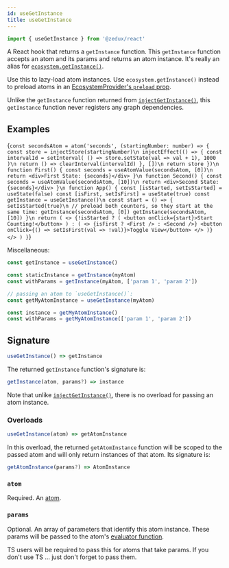 ```yaml
---
id: useGetInstance
title: useGetInstance
---
```



```ts
import { useGetInstance } from '@zedux/react'
```

A React hook that returns a `getInstance` function. This `getInstance` function accepts an atom and its params and returns an atom instance. It's really an alias for [`ecosystem.getInstance()`](../classes/Ecosystem#getinstance).

Use this to lazy-load atom instances. Use `ecosystem.getInstance()` instead to preload atoms in an [EcosystemProvider's `preload` prop](../components/EcosystemProvider#preload).

Unlike the `getInstance` function returned from [`injectGetInstance()`](../injectors/injectGetInstance), this `getInstance` function never registers any graph dependencies.

## Examples

<LiveEditor resultVar="App">{`
const secondsAtom = atom('seconds', (startingNumber: number) => {
  const store = injectStore(startingNumber)\n
  injectEffect(() => {
    const intervalId = setInterval(
      () => store.setState(val => val + 1),
      1000
    )\n
    return () => clearInterval(intervalId)
  }, [])\n
  return store
})\n
function First() {
  const seconds = useAtomValue(secondsAtom, [0])\n
  return <div>First State: {seconds}</div>
}\n
function Second() {
  const seconds = useAtomValue(secondsAtom, [10])\n
  return <div>Second State: {seconds}</div>
}\n
function App() {
  const [isStarted, setIsStarted] = useState(false)
  const [isFirst, setIsFirst] = useState(true)
  const getInstance = useGetInstance()\n
  const start = () => {
    setIsStarted(true)\n
    // preload both counters, so they start at the same time:
    getInstance(secondsAtom, [0])
    getInstance(secondsAtom, [10])
  }\n
  return (
    <>
      {!isStarted ? (
        <button onClick={start}>Start Counting!</button>
      ) : (
        <>
          {isFirst ? <First /> : <Second />}
          <button onClick={() => setIsFirst(val => !val)}>Toggle View</button>
        </>
      )}
    </>
  )
}
`}</LiveEditor>

Miscellaneous:

```ts
const getInstance = useGetInstance()

const staticInstance = getInstance(myAtom)
const withParams = getInstance(myAtom, ['param 1', 'param 2'])

// passing an atom to `useGetInstance()`:
const getMyAtomInstance = useGetInstance(myAtom)

const instance = getMyAtomInstance()
const withParams = getMyAtomInstance(['param 1', 'param 2'])
```

## Signature

```ts
useGetInstance() => getInstance
```

The returned `getInstance` function's signature is:

```ts
getInstance(atom, params?) => instance
```

Note that unlike [`injectGetInstance()`](../injectors/injectGetInstance), there is no overload for passing an atom instance.

### Overloads

```ts
useGetInstance(atom) => getAtomInstance
```

In this overload, the returned `getAtomInstance` function will be scoped to the passed atom and will only return instances of that atom. Its signature is:

```ts
getAtomInstance(params?) => AtomInstance
```

### `atom`

Required. An [atom](../classes/Atom).

### `params`

Optional. An array of parameters that identify this atom instance. These params will be passed to the atom's [evaluator function](../glossary#evaluator).

TS users will be required to pass this for atoms that take params. If you don't use TS ... just don't forget to pass them.
